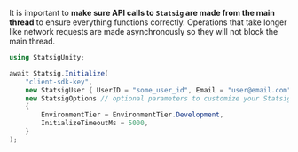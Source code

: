 It is important to **make sure API calls to `Statsig` are made from the main thread** to ensure everything functions correctly. Operations that take longer like network requests are made asynchronously so they will not block the main thread.

```csharp
using StatsigUnity;

await Statsig.Initialize(
    "client-sdk-key",
    new StatsigUser { UserID = "some_user_id", Email = "user@email.com" },
    new StatsigOptions // optional parameters to customize your Statsig client, see "Statsig Options" section below to see details on available options
    {
        EnvironmentTier = EnvironmentTier.Development,
        InitializeTimeoutMs = 5000,
    }
);
```
